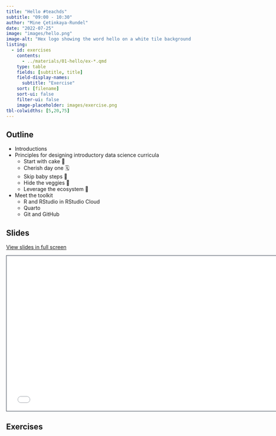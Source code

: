 ```yaml
---
title: "Hello #teachds"
subtitle: "09:00 - 10:30"
author: "Mine Çetinkaya-Rundel"
date: "2022-07-25"
image: "images/hello.png"
image-alt: "Hex logo showing the word hello on a white tile background with black tiles"
listing:
  - id: exercises
    contents:
      - ../materials/01-hello/ex-*.qmd
    type: table
    fields: [subtitle, title]
    field-display-names:
      subtitle: "Exercise"
    sort: [filename]
    sort-ui: false
    filter-ui: false
    image-placeholder: images/exercise.png
tbl-colwidths: [5,20,75]
---
```


## Outline

-   Introductions
-   Principles for designing introductory data science curricula
    -   Start with cake 🍰
    -   Cherish day one 🗓️
    -   Skip baby steps 🍼
    -   Hide the veggies 🥦
    -   Leverage the ecosystem 🌲
-   Meet the toolkit
    -   R and RStudio in RStudio Cloud
    -   Quarto
    -   Git and GitHub

## Slides

[View slides in full screen](../materials/01-hello/index.html)

```{=html}
<iframe class="slide-deck" src="../materials/01-hello/" height="420" width="747" style="border: 1px solid #2e3846;"></iframe>
```
## Exercises

::: {#exercises}
:::

